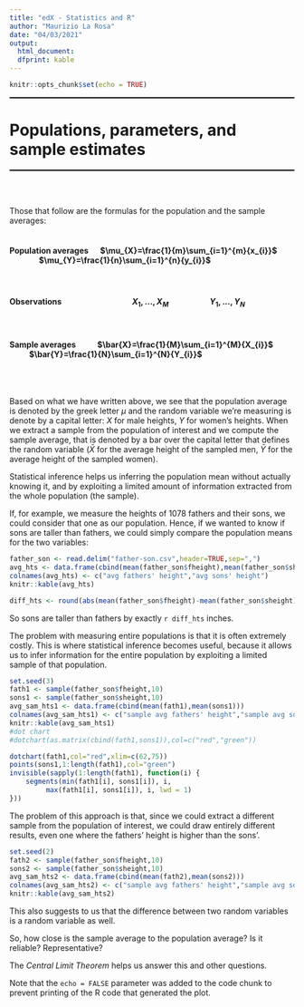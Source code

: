 ```yaml
---
title: "edX - Statistics and R"
author: "Maurizio La Rosa"
date: "04/03/2021"
output: 
  html_document:
  dfprint: kable
---
```


```r
knitr::opts_chunk$set(echo = TRUE)
```

<hr style="height:2px;border-width:0;color:gray;background-color:black">
# Populations, parameters, and sample estimates
<hr style="height:2px;border-width:0;color:gray;background-color:black">
<br></br>

Those that follow are the formulas for the population and the sample averages:
<br></br>

#### Population averages &emsp; $\mu_{X}=\frac{1}{m}\sum_{i=1}^{m}{x_{i}}$ &emsp; &emsp; &emsp; &emsp; $\mu_{Y}=\frac{1}{n}\sum_{i=1}^{n}{y_{i}}$
<br>

#### Observations &emsp; &emsp; &emsp; &emsp; &emsp; &emsp; &emsp; $X_{1},...,X_{M}$ &emsp; &emsp; &emsp; &emsp; $Y_{1},...,Y_{N}$
<br>

#### Sample averages &emsp; &emsp; $\bar{X}=\frac{1}{M}\sum_{i=1}^{M}{X_{i}}$ &emsp; &emsp; &emsp; &emsp; $\bar{Y}=\frac{1}{N}\sum_{i=1}^{N}{Y_{i}}$
<br></br>

Based on what we have written above, we see that the population average is denoted by the greek letter $\mu$ and the random variable we're measuring is denote by a capital letter: $X$ for male heights, $Y$ for women's heights. When we extract a sample from the population of interest and we compute the sample average, that is denoted by a bar over the capital letter that defines the random variable ($\bar{X}$ for the average height of the sampled men, $\bar{Y}$ for the average height of the sampled women). 

Statistical inference helps us inferring the population mean without actually knowing it, and by exploiting a limited amount of information extracted from the whole population (the sample). 

If, for example, we measure the heights of 1078 fathers and their sons, we could consider that one as our population. Hence, if we wanted to know if sons are taller than fathers, we could simply compare the population means for the two variables:

```r
father_son <- read.delim("father-son.csv",header=TRUE,sep=",")
avg_hts <- data.frame(cbind(mean(father_son$fheight),mean(father_son$sheight)))
colnames(avg_hts) <- c("avg fathers' height","avg sons' height")
knitr::kable(avg_hts)
```

```r
diff_hts <- round(abs(mean(father_son$fheight)-mean(father_son$sheight)),digits=3)
```
So sons are taller than fathers by exactly `r diff_hts` inches.

The problem with measuring entire populations is that it is often extremely costly. This is where statistical inference becomes useful, because it allows us to infer information for the entire population by exploiting a limited sample of that population.

```r
set.seed(3)
fath1 <- sample(father_son$fheight,10)
sons1 <- sample(father_son$sheight,10)
avg_sam_hts1 <- data.frame(cbind(mean(fath1),mean(sons1)))
colnames(avg_sam_hts1) <- c("sample avg fathers' height","sample avg sons' height")
knitr::kable(avg_sam_hts1)
#dot chart
#dotchart(as.matrix(cbind(fath1,sons1)),col=c("red","green"))

dotchart(fath1,col="red",xlim=c(62,75))
points(sons1,1:length(fath1),col="green")
invisible(sapply(1:length(fath1), function(i) {
    segments(min(fath1[i], sons1[i]), i,
         max(fath1[i], sons1[i]), i, lwd = 1)
}))
```

The problem of this approach is that, since we could extract a different sample from the population of interest, we could draw entirely different results, even one where the fathers' height is higher than the sons'.

```r
set.seed(2)
fath2 <- sample(father_son$fheight,10)
sons2 <- sample(father_son$sheight,10)
avg_sam_hts2 <- data.frame(cbind(mean(fath2),mean(sons2)))
colnames(avg_sam_hts2) <- c("sample avg fathers' height","sample avg sons' height")
knitr::kable(avg_sam_hts2)
```

This also suggests to us that the difference between two random variables is a random variable as well.

So, how close is the sample average to the population average? Is it reliable? Representative?

The *Central Limit Theorem* helps us answer this and other questions.

Note that the `echo = FALSE` parameter was added to the code chunk to prevent printing of the R code that generated the plot.

